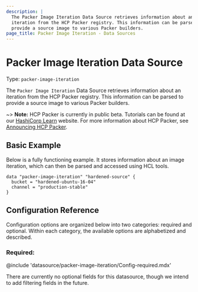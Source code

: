 ```yaml
---
description: |
  The Packer Image Iteration Data Source retrieves information about an
  iteration from the HCP Packer registry. This information can be parsed to
  provide a source image to various Packer builders.
page_title: Packer Image Iteration - Data Sources
---
```


# Packer Image Iteration Data Source

Type: `packer-image-iteration`

The `Packer Image Iteration` Data Source retrieves information about an
iteration from the HCP Packer registry. This information can be parsed to
provide a source image to various Packer builders.

~> **Note:** HCP Packer is currently in public beta. Tutorials can be found at our [HashiCorp Learn](https://learn.hashicorp.com/packer) website.
For more information about HCP Packer, see [Announcing HCP Packer](https://www.hashicorp.com/blog/announcing-hcp-packer).

## Basic Example

Below is a fully functioning example. It stores information about an image
iteration, which can then be parsed and accessed using HCL tools.

```hcl
data "packer-image-iteration" "hardened-source" {
  bucket = "hardened-ubuntu-16-04"
  channel = "production-stable"
}
```

## Configuration Reference

Configuration options are organized below into two categories: required and
optional. Within each category, the available options are alphabetized and
described.

### Required:

@include 'datasource/packer-image-iteration/Config-required.mdx'

There are currently no optional fields for this datasource, though we intend
to add filtering fields in the future.
